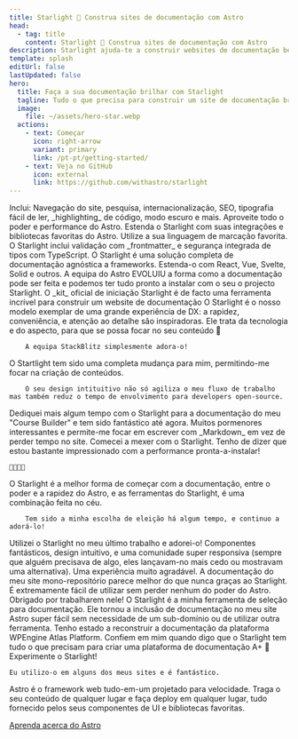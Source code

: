 ```yaml
---
title: Starlight 🌟 Construa sites de documentação com Astro
head:
  - tag: title
    content: Starlight 🌟 Construa sites de documentação com Astro
description: Starlight ajuda-te a construir websites de documentação belos e rápidos com Astro.
template: splash
editUrl: false
lastUpdated: false
hero:
  title: Faça a sua documentação brilhar com Starlight
  tagline: Tudo o que precisa para construir um site de documentação brilhante. Rápido, acessível e fácil de usar.
  image:
    file: ~/assets/hero-star.webp
  actions:
    - text: Começar
      icon: right-arrow
      variant: primary
      link: /pt-pt/getting-started/
    - text: Veja no GitHub
      icon: external
      link: https://github.com/withastro/starlight
---
```



<CardGrid stagger>
	<Card title="Documentação de iluminar os olhos" icon="open-book">
		Inclui: Navegação do site, pesquisa, internacionalização, SEO, tipografia
		fácil de ler, _highlighting_ de código, modo escuro e mais.
	</Card>
	<Card title="Possibilitado pelo Astro" icon="rocket">
		Aproveite todo o poder e performance do Astro. Estenda o Starlight com suas
		integrações e bibliotecas favoritas do Astro.
	</Card>
	<Card title="Markdown, Markdoc e MDX" icon="document">
		Utilize a sua linguagem de marcação favorita. O Starlight inclui validação
		com _frontmatter_ e segurança integrada de tipos com TypeScript.
	</Card>
	<Card title="Traga seus componentes de UI" icon="puzzle">
		O Starlight é uma solução completa de documentação agnóstica a frameworks.
		Estenda-o com React, Vue, Svelte, Solid e outros.
	</Card>
</CardGrid>

<TestimonialGrid title="O que dizem acerca de nós">
  <Testimonial
    name="Rachel"
    handle="rachelnabors"
    cite="https://twitter.com/astrodotbuild/status/1724934718745915558"
  >
	  A equipa do Astro EVOLUIU a forma como a documentação pode ser feita e podemos ter tudo pronto a instalar com o seu o projecto Starlight.
	</Testimonial>
  <Testimonial
    name="Flavio"
    handle="flaviocopes"
    cite="https://twitter.com/flaviocopes/status/1738237658717905108"
  >
	  O _kit_ oficial de iniciação Starlight é de facto uma ferramenta incrível para construir um website de documentação
	</Testimonial>
  <Testimonial
    name="Tomek"
    handle="sulco"
    cite="https://twitter.com/sulco/status/1735610348730802342"
  >
    O Starlight é o nosso modelo exemplar de uma grande experiência de DX: a rapidez, conveniência,
		e atenção ao detalhe são inspiradoras. Ele trata da tecnologia e do aspecto, para que se possa
		focar no seu conteúdo 👏

    	A equipa StackBlitz simplesmente adora-o!

  </Testimonial>
  <Testimonial
    name="Roberto"
    handle="RmeetsH"
    cite="https://twitter.com/RmeetsH/status/1735783992018760090"
  >
    O Startlight tem sido uma completa mudança para mim, permitindo-me focar na criação de conteúdos.

    	O seu design intituitivo não só agiliza o meu fluxo de trabalho mas também reduz o tempo de envolvimento para developers open-source.

  </Testimonial>
  <Testimonial
    name="Joel"
    handle="jhooks"
    cite="https://twitter.com/jhooks/status/1727405160547418405"
  >
		Dediquei mais algum tempo com o Starlight para a documentação do meu "Course Builder" e tem sido fantástico até agora.
		Muitos pormenores interessantes e permite-me focar em escrever com _Markdown_ em vez de perder tempo no site.
  </Testimonial>
  <Testimonial
    name="Rick"
    handle="rick_viscomi"
    cite="https://twitter.com/rick_viscomi/status/1665867447910510593"
  >
		Comecei a mexer com o Starlight. Tenho de dizer que estou bastante impressionado com a performance
		pronta-a-instalar!

    💯💯💯💯

  </Testimonial>
  <Testimonial
    name="Nicolas"
    handle="beaussan"
    cite="https://twitter.com/beaussan/status/1735625189583466893"
  >
		O Starlight é a melhor forma de começar com a documentação, entre o poder
		e a rapidez do Astro, e as ferramentas do Starlight, é uma combinação feita no céu.

    	Tem sido a minha escolha de eleição há algum tempo, e continuo a adorá-lo!

  </Testimonial>
  <Testimonial
    name="Sylwia"
    handle="SylwiaVargas"
    cite="https://x.com/SylwiaVargas/status/1726556825741578286"
  >
		Utilizei o Starlight no meu último trabalho e adorei-o! Componentes fantásticos,
		design intuitivo, e uma comunidade super responsiva (sempre que alguém precisava de algo,
		eles lançavam-no mais cedo ou mostravam uma alternativa). Uma experiência muito agradável.
  </Testimonial>
  <Testimonial
    name="Lou Cyx"
    handle="loucyx"
    cite="https://elk.zone/m.webtoo.ls/@loucyx@mastodon.social/111587380021362284"
  >
	  A documentação do meu site mono-repositório parece melhor do que nunca graças ao Starlight. É extremamente fácil de utilizar sem perder nenhum do poder do Astro.
		Obrigado por trabalharem nele!
	</Testimonial>
  <Testimonial
    name="BowTiedWebReaper"
    handle="BowTiedWebReapr"
    cite="https://twitter.com/BowTiedWebReapr/status/1735633399501697517"
  >
    O Starlight é a minha ferramenta de seleção para documentação. Ele tornou a inclusão de documentação no meu site Astro super fácil sem necessidade
		de um sub-domínio ou de utilizar outra ferramenta.
  </Testimonial>
  <Testimonial
    name="Jeff"
    handle="J_Everhart383"
    cite="https://twitter.com/J_Everhart383/status/1691900590048292908"
  >
	  Tenho estado a reconstruir a documentação da plataforma WPEngine Atlas Platform. Confiem em mim quando digo que o Starlight tem tudo o que precisam
		para criar uma plataforma de documentação A+&nbsp;🙌
	</Testimonial>
  <Testimonial
    name="Chloe"
    handle="solelychloe"
    cite="https://twitter.com/solelychloe/status/1695115277602628082"
  >
	  Experimente o Starlight!

    Eu utilizo-o em alguns dos meus sites e é fantástico.

  </Testimonial>
</TestimonialGrid>

<AboutAstro title="Trazido por">
Astro é o framework web tudo-em-um projetado para velocidade.
Traga o seu conteúdo de qualquer lugar e faça deploy em qualquer lugar, tudo fornecido pelos seus componentes de UI e bibliotecas favoritas.

[Aprenda acerca do Astro](https://astro.build/)

</AboutAstro>

